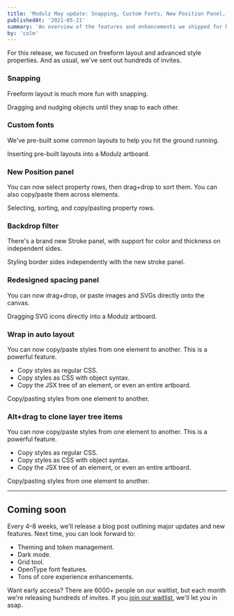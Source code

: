 ```yaml
---
title: 'Modulz May update: Snapping, Custom Fonts, New Position Panel, Backdrop Filter support'
publishedAt: '2021-05-21'
summary: 'An overview of the features and enhancements we shipped for Modulz in January 2021.'
by: 'colm'
---
```



For this release, we focused on freeform layout and advanced style properties. And as usual, we've sent out hundreds of invites.

### Snapping
Freeform layout is much more fun with snapping.

<ProductVideo src={snapping}>
  Dragging and nudging objects until they snap to each other.
</ProductVideo>

### Custom fonts
We've pre-built some common layouts to help you hit the ground running.

<ProductVideo src={layouts}>
  Inserting pre-built layouts into a Modulz artboard.
</ProductVideo>

### New Position panel
You can now select property rows, then drag+drop to sort them. You can also copy/paste them across elements.

<ProductVideo src={sortable}>
  Selecting, sorting, and copy/pasting property rows.
</ProductVideo>

### Backdrop filter
There's a brand new Stroke panel, with support for color and thickness on independent sides.

<ProductVideo src={stroke}>
  Styling border sides independently with the new stroke panel.
</ProductVideo>

### Redesigned spacing panel
You can now drag+drop, or paste images and SVGs directly onto the canvas.

<ProductVideo src={svg}>
  Dragging SVG icons directly into a Modulz artboard.
</ProductVideo>

### Wrap in auto layout
You can now copy/paste styles from one element to another. This is a powerful feature.

- Copy styles as regular CSS.
- Copy styles as CSS with object syntax.
- Copy the JSX tree of an element, or even an entire artboard.

<ProductVideo src={copy}>
  Copy/pasting styles from one element to another.
</ProductVideo>

### Alt+drag to clone layer tree items
You can now copy/paste styles from one element to another. This is a powerful feature.

- Copy styles as regular CSS.
- Copy styles as CSS with object syntax.
- Copy the JSX tree of an element, or even an entire artboard.

<ProductVideo src={copy}>
  Copy/pasting styles from one element to another.
</ProductVideo>

---

## Coming soon

Every 4–8 weeks, we'll release a blog post outlining major updates and new features. Next time, you can look forward to:

- Theming and token management.
- Dark mode.
- Grid tool.
- OpenType font features.
- Tons of core experience enhancements.

Want early access? There are 6000+ people on our waitlist, but each month we're releasing hundreds of invites. If you [join our waitlist](https://modulz.typeform.com/to/fp4gBW), we'll let you in asap.

